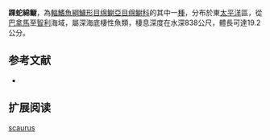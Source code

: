 {{Speciesbox
| name = 踝蛇綿鳚
| image = 
| status = NE
| status_system = IUCN3.1
| genus = Lycenchelys
| species = scaurus
| authority = [[Garman|Garman]], 1899
| synonyms = *''Lycodopsis scaurus''<br /><small>Garman, 1899</small>
}}

'''踝蛇綿鳚'''，為[[輻鰭魚綱|輻鰭魚綱]][[鱸形目|鱸形目]][[绵鳚亞目|绵鳚亞目]][[绵鳚科|绵鳚科]]的其中一[[種|種]]，分布於東[[太平洋|太平洋]]區，從[[巴拿馬|巴拿馬]]至[[智利|智利]]海域，屬深海底棲性魚類，棲息深度在水深838公尺，體長可達19.2公分。

==参考文献==
*{{FishBase_species|genus=Lycenchelys|species=scaurus|year=2011|month=12}}

== 扩展阅读 ==
{{refbegin}}
{{wikispecies-inline|Lycenchelys scaurus|踝蛇綿鳚}}
{{refend}}
{{Taxonbar|from=Q1099651}}

[[Category:蛇綿鳚属|scaurus]]


{{鱸形目小作品}}